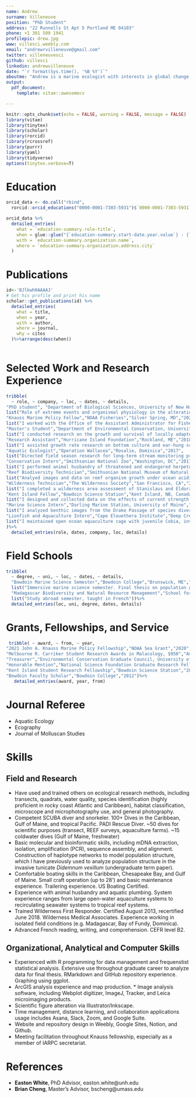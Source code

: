 ```yaml
---
name: Andrew
surname: Villeneuve
position: "PhD Student"
address: "22 Runnells St Apt 5 Portland ME 04103"
phone: +1 301 509 1941
profilepic: drew.jpg
www: villesci.weebly.com
email: "andrewrvilleneuve@gmail.com"
twitter: villeneuvesci
github: villesci
linkedin: andrewvilleneuve
date: "`r format(Sys.time(), '%B %Y')`"
aboutme: "Andrew is a marine ecologist with interests in global change across levels of organization. He is dedicated to working on applied questions in the face of climate and biodiversity crises."
output: 
  pdf_document:
    template: vitae::awesomecv

---
```


```r
knitr::opts_chunk$set(echo = FALSE, warning = FALSE, message = FALSE)
library(vitae)
library(tinytex)
library(scholar)
library(rorcid)
library(rcrossref)
library(purrr)
library(yaml)
library(tidyverse)
options(tinytex.verbose=T)

```

# Education

```r
orcid_data <- do.call("rbind",
  rorcid::orcid_educations("0000-0001-7303-5931")$`0000-0001-7303-5931`$`affiliation-group`$summaries)

orcid_data %>%
  detailed_entries(
    what = `education-summary.role-title`,
    when = glue::glue("{`education-summary.start-date.year.value`} - {`education-summary.end-date.year.value`}"),
    with = `education-summary.organization.name`,
    where = `education-summary.organization.address.city`
  )

```

# Publications

```r
id<-'BJlkwh0AAAAJ'
# Get his profile and print his name
scholar::get_publications(id) %>% 
  detailed_entries(
    what = title,
    when = year,
    with = author,
    where = journal,
    why = cites
  )%>%arrange(desc(when))
  

```

# Selected Work and Research Experience

```r
tribble(
  ~ role, ~ company, ~ loc, ~ dates, ~ details,
"PhD student", "Department of Biological Sciences, University of New Hampshire", "Durham, NH","2022 - Present",
list("Role of extreme events and organismal physiology in the alteration of marine biogenic habitat"),
"Knauss Marine Policy Fellow","NOAA Fisheries","Silver Spring, MD","2021-2022",
list("I worked with the Office of the Assistant Administrator for Fisheries on high-level science management and policy. I worked on improving the NOAA instutional repository, wrote fisheries survey communications materials, and create a bibliometric analysis of NOAA Fisheries publications. I supported NOAA Arctic policy by working on incorporating indigenous traditional ecological knowledge into the US position in a multilateral agreement."),
"Master's Student","Department of Environmental Conservation, University of Massachusetts Amherst","Amherst, MA","2018-2020",
list("I conducted research on the growth and survival of locally adapted populations of the Oyster Drill (Urosalpinx cinerea) collected from sites along the latitudinal gradient on the Pacific and Atlantic coasts of the US. I mentored an undergraduate research intern and their independent project as part of the Five College Coastal and Marine Science program. I was a teaching assistant for Marine Ecology and Introduction to Ecology."),
"Research Assistant","Hurricane Island Foundation","Rockland, ME","2018",
list("I assisted growth rate research on bottom culture and ear-hung scallop aquaculture in the Gulf of Maine. Operated outboard motorboats in variable coastal conditions. I mentored two students from the Women of the Sea Program on their independent research projects."),
"Aquatic Ecologist","Operation Wallacea","Rosalie, Dominica","2017",
list("Directed field season research for long-term stream monitoring project using macroinvertebrate biotic indices and tracked migration patterns of a freshwater snail. One published  paper as product. I instructed high school students in field ecology methodology and directed data collection for both projects."),
"Conservation Intern","Smithsonian National Zoo","Washington, DC","2017",
list("I performed animal husbandry of threatened and endangered herpetofauna, and collected behavioral data of amphibians within exhibits"),
"Reef Biodiversity Technician","Smithsonian National Museum of Natural History","Washington, DC","2016",
list("Analyed images and data on reef organism growth under ocean acidification conditions. Field processed photographic and genetic samples from settlement places on an expedition in Curaçao. I participated in two submersible dives to collect settlement plates."),
"Wilderness Technician","The Wilderness Society","San Francisco, CA","2016",
list("I completed a wilderness area assessment of Stanislaus and Eldorado National Forests using GPS tablets and ArcGIS. Performed tasks independently in remote mountain areas. I recommended the outlines of a new wilderness area based on observed human impacts and natural features."),
"Kent Island Fellow","Bowdoin Science Station","Kent Island, NB, Canada","2014",
list("I designed and collected data on the effects of current strength on intertidal invertebrate biodiversity."),
"Marine Science Intern","Darling Marine Station, University of Maine","Walpole, ME","2013",
list("I analyzed benthic images from the Drake Passage of species diversity focusing on corals with a master's student."),
"Lionfish and Aquaculture Intern","Cape Eleuethera Institute","Deep Creek, The Bahamas","2012",
list("I maintained open ocean aquaculture cage with juvenile Cobia, involved daily SCUBA diving. I conducted patch reef surveys of fish diversity and lionfish morphological data. REEF fish surveyor certified.")
)%>% 
  detailed_entries(role, dates, company, loc, details)

```

# Field Schools

```r
tribble(
  ~ degree, ~ uni, ~ loc, ~ dates, ~ details,
  "Bowdoin Marine Science Semester","Bowdoin College","Brunswick, ME","2015",
  list("Immersive marine science semester. Final thesis on population genetics of an invasive tunicate"),
  "Madagascar Biodiversity and Natural Resource Management","School for International Training","Taolagnaro, Madagascar","2015",
  list("Study abroad semester, taught in French"))%>% 
  detailed_entries(loc, uni, degree, dates, details)

```

# Grants, Fellowships, and Service

```r
 tribble( ~ award, ~ from, ~ year,   
"2021 John A. Knauss Marine Policy Fellowship","NOAA Sea Grant","2020","PADI Foundation Grant, $3,141", "PADI Foundation", "2019",
"Melbourne R. Carriker Student Research Awards in Malacology, $950","American Malacological Society","2019",
"Treasurer","Environmental Conservation Graduate Council, University of Massachusetts Amherst","2019",
"Honorable Mention","National Science Foundation Graduate Research Fellowship Program","2019",
"Kent Island Student Research Fellowship","Bowdoin Science Station","2014",
"Bowdoin Faculty Scholar","Bowdoin College","2012")%>%
   detailed_entries(award, year, from) 

```

# Journal Referee

  * Aquatic Ecology
  * Ecography
  * Journal of Molluscan Studies

# Skills

## Field and Research
  *	Have used and trained others on ecological research methods, including transects, quadrats, water quality, species identification (highly proficient in rocky coast Atlantic and Caribbean), habitat classification, microscope and microphotography use, and general photography.
  *	Competent SCUBA diver and snorkeler. 100+ Dives in the Caribbean, Gulf of Maine, and tropical Pacific. PADI Rescue Diver. ~50 dives for scientific purposes (transect, REEF surveys, aquaculture farms). ~15 coldwater dives (Gulf of Maine, freshwater)
  *	Basic molecular and bioinformatic skills, including mDNA extraction, isolation, amplification (PCR), sequence assembly, and alignment. Construction of haplotype networks to model population structure, which I have previously used to analyze population structure in the invasive tunicate <i>Didemnum vexillum</i> (undergraduate term paper). 
 *	Comfortable boating skills in the Caribbean, Chesapeake Bay, and Gulf of Maine. Small craft operation (up to 28’) and basic maintenance experience. Trailering experience. US Boating Certified.
  *	Experience with animal husbandry and aquatic plumbing. System experience ranges from large open-water aquaculture systems to recirculating seawater systems to tropical reef systems.
 *	Trained Wilderness First Responder. Certified August 2013, recertified June 2018. Wilderness Medical Associates. Experience working in isolated field conditions (e.g. Madagascar, Bay of Fundy, Dominica). 
 *	Advanced French reading, writing, and comprehension. CEFR level B2. 

## Organizational, Analytical and Computer Skills
 *	Experienced with R programming for data management and frequenstist statistical analysis. Extensive use throughout graduate career to analyze data for final thesis. RMarkdown and GitHub repository experience. Graphing using ggplot.
  *	ArcGIS analysis experience and map production.  *	Image analysis software, including Webplot digitizer, ImageJ, Tracker, and Leica microimaging products.
 *	Scientific figure alteration via Illustrator/Inkscape.
 *	Time management, distance learning, and collaboration applications usage includes Asana, Slack, Zoom, and Google Suite.
 *	Website and repository design in Weebly, Google Sites, Notion, and Github.
 *	Meeting facilitation throughout Knauss fellowship, especially as a member of IARPC secretariat. 
 
# References

* **Easton White**, PhD Advisor, easton.white@unh.edu
* **Brian Cheng**, Master's Advisor, bscheng@umass.edu

